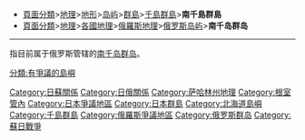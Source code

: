 *[[:Category:頁面分類|頁面分類]]>[[:Category:地理|地理]]>[[:Category:地形|地形]]>[[:Category:岛屿|岛屿]]>[[:Category:群島|群島]]>[[:Category:千島群島|千島群島]]>'''南千島群島'''
*[[:Category:頁面分類|頁面分類]]>[[:Category:地理|地理]]>[[:Category:各國地理|各國地理]]>[[:Category:俄羅斯地理|俄羅斯地理]]>[[:Category:俄罗斯岛屿|俄罗斯岛屿]]>'''南千岛群岛'''
----
{{catmore}}

指目前属于俄罗斯管辖的[[南千岛群岛|南千岛群岛]]。

{{DEFAULTSORT:South Kuril Islands}}
[[Category:日蘇關係|Category:日蘇關係]]
[[Category:日俄關係|Category:日俄關係]]
[[Category:萨哈林州地理|Category:萨哈林州地理]]
[[Category:根室管內|Category:根室管內]]
[[Category:日本爭議地區|Category:日本爭議地區]]
[[Category:日本群島|Category:日本群島]]
[[Category:北海道島嶼|Category:北海道島嶼]]
[[分類:有爭議的島嶼|分類:有爭議的島嶼]]
[[Category:千島群島|Category:千島群島]]
[[Category:俄羅斯爭議地區|Category:俄羅斯爭議地區]]
[[Category:俄罗斯群岛|Category:俄罗斯群岛]]
[[Category:蘇日戰爭|Category:蘇日戰爭]]